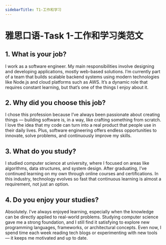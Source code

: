 ```yaml
---
sidebarTitle: T1-工作和学习
---
```



# 雅思口语-Task 1-工作和学习类范文

## 1. **What is your job?**

I work as a software engineer. My main responsibilities involve designing and developing applications, mostly web-based solutions. I’m currently part of a team that builds scalable backend systems using modern technologies like Node.js and cloud platforms such as AWS. It’s a dynamic role that requires constant learning, but that’s one of the things I enjoy about it.


## 2. **Why did you choose this job?**

I chose this profession because I’ve always been passionate about creating things — building software is, in a way, like crafting something from scratch. I love the idea that my code can turn into a real product that people use in their daily lives. Plus, software engineering offers endless opportunities to innovate, solve problems, and continuously improve my skills.


## 3. **What do you study?**

I studied computer science at university, where I focused on areas like algorithms, data structures, and system design. After graduating, I’ve continued learning on my own through online courses and certifications. In this industry, technology evolves so fast that continuous learning is almost a requirement, not just an option.

## 4. **Do you enjoy your studies?**

Absolutely. I’ve always enjoyed learning, especially when the knowledge can be directly applied to real-world problems. Studying computer science gave me a strong foundation, and I still find it satisfying to explore new programming languages, frameworks, or architectural concepts. Even now, I spend time each week reading tech blogs or experimenting with new tools — it keeps me motivated and up to date.
